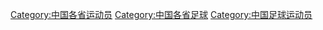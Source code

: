 [[Category:中国各省运动员|Category:中国各省运动员]]
[[Category:中国各省足球|Category:中国各省足球]]
[[Category:中国足球运动员|Category:中国足球运动员]]